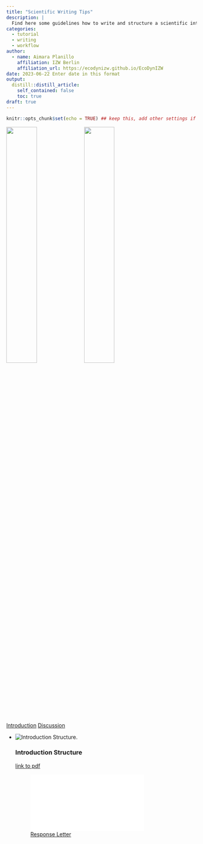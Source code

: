 ```yaml
---
title: "Scientific Writing Tips"
description: |
  Find here some guidelines how to write and structure a scientific introduction, a scientific discussion or prepare a response letter for your revisions. You will find three pdf documents, one for each section. 
categories:
  - tutorial
  - writing
  - workflow
author:
  - name: Aimara Planillo
    affiliation: IZW Berlin
    affiliation_url: https://ecodynizw.github.io/EcoDynIZW
date: 2023-06-22 Enter date in this format
output:
  distill::distill_article:
    self_contained: false
    toc: true
draft: true
---
```


```r
knitr::opts_chunk$set(echo = TRUE) ## keep this, add other settings if needed
```

![](man/Intro_str.png){width=40%}
![](man/Disc_str.png){width=40%}

[Introduction](https://github.com/EcoDynIZW/EcoDynIZW.github.io/raw/main/_posts/scientificwritingtips/man/Introduction_str.pdf) [Discussion](https://github.com/EcoDynIZW/EcoDynIZW.github.io/raw/main/_posts/scientificwritingtips/man/Discussion_str.pdf)


<ul class="card-wrapper">
  <li class="card-repo">
    <img class="card-repo-img" src='man/Intro_str.png' alt='Introduction Structure.'>
    <h3>Introduction Structure</h3>
    <p> </p><p>
    [link to pdf](https://github.com/EcoDynIZW/EcoDynIZW.github.io/raw/main/_posts/scientificwritingtips/man/Introduction_str.pdf)</a> 
    </p>
  </li>




![[Response Letter](https://github.com/EcoDynIZW/EcoDynIZW.github.io/raw/main/_posts/scientificwritingtips/man/ResponseLetter.pdf)](man/ResponseLetter.pdf)






